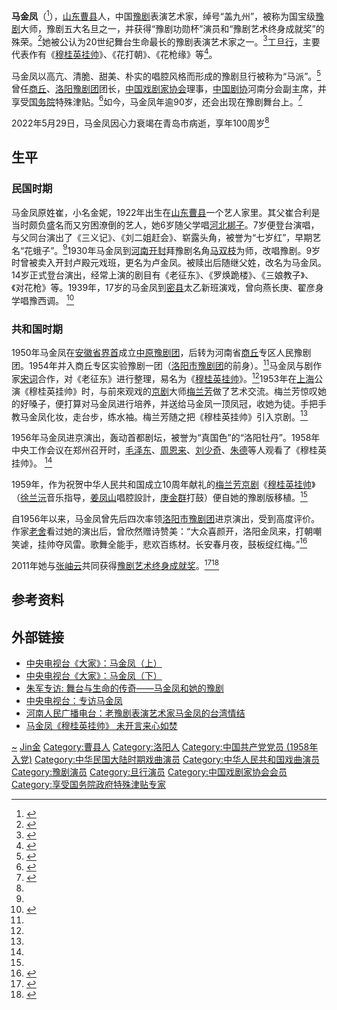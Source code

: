 {{Recent Death|time=2022-05-29}}
{{for|同名的京剧演员|琴雪芳}}
{{藝人
|姓名 = 马金凤 
|類型 = 女演員
|圖片 = Majinfeng(in 1936).png
|圖片尺寸 = 130px
|圖片簡介 = 
|原名 = 崔金妮
|暱稱 = 
|其他藝名 = 
|國籍 = {{PRC}}
|民族 = 汉族
|籍貫 = [[山东|山东]][[曹县|曹县]]
|出生日期 = 1922年11月
|出生地點 ={{CHN-1912|山东省}}[[济宁道|济宁道]][[曹县|曹县]]
|逝世日期 = {{death date and age|2022|5|29|1922|11}}
|逝世地點 = {{CHN}}[[山东省|山东省]][[青岛市|青岛市]]
|職業 = [[豫剧|豫剧]]表演艺术家
|語言 = [[河南话|河南话]]
|配偶 =
|兒女 = 
|父母 = 
|出道地點 = 
|出道作 = 
|出道日期 = 
|代表作 =《[[穆桂英挂帅_(豫剧)|穆桂英挂帅]]》《花打朝》
|活躍年代 = 
|唱片公司 = 
|經紀公司 = 
|網站 = 
|相關團體 = [[洛阳市豫剧团|洛阳市豫剧团]]
|獎項 = [[豫剧艺术终身成就奖|豫剧艺术终身成就奖]]
}}
'''马金凤'''（{{bd|1922年|11月|2022年|5月29日|catIdx=Ma}}<ref name=":0">{{Cite news|url=https://ent.sina.cn/xiju/sandd/2022-06-05/detail-imizirau6618381.d.html?id=26|title=豫剧大师马金凤追悼会举行 六小龄童微博悼念|work=新浪网|publisher=新浪网|date=2022-06-05}}</ref>），[[山东省|山东]][[曹县|曹县]]人，中国[[豫剧|豫剧]]表演艺术家，绰号“盖九州”，被称为国宝级[[豫剧|豫剧]]大师，豫剧五大名旦之一，并获得“豫剧功勋杯”演员和“豫剧艺术终身成就奖”的殊荣。<ref name="lnw">{{cite web|url=http://www.gd.xinhuanet.com/lingnan/2007-06/19/content_10340443.htm|title=与常香玉齐名的马金凤将莅穗唱豫剧|publisher=新华网|date=2007年6月19日|deadurl=yes|archiveurl=https://web.archive.org/web/20160304130215/http://www.gd.xinhuanet.com/lingnan/2007-06/19/content_10340443.htm|archivedate=2016年3月4日}}</ref>她被公认为20世纪舞台生命最长的豫剧表演艺术家之一。<ref>{{cite web|url=http://www.ha.xinhuanet.com/zyyc/2009-08/24/content_17489523.htm|title=豫剧艺术的常青树马金凤|publisher=新华网|date=2009年8月24日}}{{dead link|date=2018年5月 |bot=InternetArchiveBot |fix-attempted=yes }}</ref>工[[旦行|旦行]]，主要代表作有《[[穆桂英挂帅_(豫剧)|穆桂英挂帅]]》、《花打朝》、《花枪缘》等<ref name="dhbw">{{cite web|url=http://newpaper.dahe.cn/hnrb/html/2011-05/16/content_510339.htm|title=“双六十”人物中的共产党员马金凤|publisher=[[大河报|大河报]]|date=2011年5月16日|access-date=2011年7月2日|archive-date=2016年3月6日|archive-url=https://web.archive.org/web/20160306154536/http://newpaper.dahe.cn/hnrb/html/2011-05/16/content_510339.htm|dead-url=no}}</ref>。

马金凤以高亢、清脆、甜美、朴实的唱腔风格而形成的豫剧旦行被称为“马派”。<ref>{{cite web|url=http://www.cctv.com/program/ml12/20060328/101636.shtml|title=《魅力12》之“挑战马金凤”|publisher=央视国际|date=2006年3月28日|access-date=2011年7月2日|archive-date=2016年3月4日|archive-url=https://web.archive.org/web/20160304220750/http://www.cctv.com/program/ml12/20060328/101636.shtml|dead-url=no}}</ref>曾任[[商丘|商丘]]、[[洛阳豫剧团|洛阳豫剧团]]团长，[[中国戏剧家协会|中国戏剧家协会]]理事，[[中国剧协|中国剧协]]河南分会副主席，并享受[[中华人民共和国国务院|国务院]]特殊津贴。<ref name="rmwmjf">{{cite web|url=http://book.people.com.cn/GB/69360/7200757.html|title=马金凤：心雄千里原 声振响梨园|publisher=人民网|date=2008年5月6日|access-date=2011年7月2日|archive-url=https://web.archive.org/web/20160304081255/http://book.people.com.cn/GB/69360/7200757.html|archive-date=2016年3月4日|dead-url=yes}}</ref>如今，马金凤年逾90岁，还会出现在豫剧舞台上。<ref>{{cite web|url=http://v.youku.com/v_show/id_XMjgxODQxNjYw.html|title=河南卫视《梨园春》2011年07月03日的节目（马金凤的表演出现在第77分20秒）|publisher=优酷网|date=2011年7月4日}}</ref>

2022年5月29日，马金凤因心力衰竭在青岛市病逝，享年100周岁<ref name=":0" />

== 生平 ==
=== 民国时期 ===
马金凤原姓崔，小名金妮，1922年出生在[[山东|山东]][[曹县|曹县]]一个艺人家里。其父崔合利是当时颇负盛名而又穷困潦倒的艺人，她6岁随父学唱[[河北梆子|河北梆子]]。7岁便登台演唱，与父同台演出了《三义记》、《刘二姐赶会》、崭露头角，被誉为“七岁红”，早期艺名“花蛾子”。<ref name="dhbw"/>1930年马金凤到[[河南|河南]][[开封|开封]]拜豫剧名角[[马双枝|马双枝]]为师，改唱豫剧。9岁时曾被卖入开封卢殿元戏班，更名为卢金凤。被赎出后随继父姓，改名为马金凤。14岁正式登台演出，经常上演的剧目有《老征东》、《罗焕跪楼》、《三娘教子》、《对花枪》等。1939年，17岁的马金凤到[[密县|密县]]太乙新班演戏，曾向燕长庚、翟彦身学唱豫西调。 <ref name="dhjfh">{{cite web|url=http://newpaper.dahe.cn/hnrb/html/2008-04/08/content_53916.htm|title=马金凤：不老的豫剧“金凤凰”|publisher=大河报|date=2008年4月8日|access-date=2011年7月2日|archive-date=2008年5月22日|archive-url=https://web.archive.org/web/20080522084452/http://newpaper.dahe.cn/hnrb/html/2008-04/08/content_53916.htm|dead-url=no}}</ref>

=== 共和国时期 ===
1950年马金凤在[[安徽省|安徽省]][[界首|界首]]成立[[中原豫剧团|中原豫剧团]]，后转为河南省[[商丘|商丘]]专区人民豫剧团。1954年并入商丘专区实验豫剧一团（[[洛阳市豫剧团|洛阳市豫剧团]]的前身）。<ref name="rmwmjf"/>马金凤与剧作家[[宋词|宋词]]合作，对《老征东》进行整理，易名为《[[穆桂英挂帅|穆桂英挂帅]]》。<ref name="lnw"/>1953年在[[上海|上海]]公演《穆桂英挂帅》时，与前來观戏的[[京剧|京剧]]大师[[梅兰芳|梅兰芳]]做了艺术交流。梅兰芳惊叹她的好嗓子，便打算对马金凤进行培养，并送给马金凤一顶凤冠，收她为徒。手把手教马金凤化妆，走台步，练水袖。梅兰芳随之把《穆桂英挂帅》引入京剧。<ref name="dhjfh"/>

1956年马金凤进京演出，轰动首都剧坛，被誉为“真国色”的“洛阳牡丹”。1958年中央工作会议在郑州召开时，[[毛泽东|毛泽东]]、[[周恩来|周恩来]]、[[刘少奇|刘少奇]]、[[朱德|朱德]]等人观看了《穆桂英挂帅》。 <ref name="lnw"/>

1959年，作为祝贺中华人民共和国成立10周年献礼的[[梅兰芳|梅兰芳]][[京剧|京剧]]《[[穆桂英挂帅_(京剧)|穆桂英挂帅]]》（[[徐兰沅|徐兰沅]]音乐指导，[[姜凤山|姜凤山]]唱腔設計，[[庚金群|庚金群]]打鼓）便自她的豫剧版移植。<ref name="dhjfh"/>

自1956年以来，马金凤曾先后四次率领[[洛阳市|洛阳市豫剧团]]进京演出，受到高度评价。作家[[老舍|老舍]]看过她的演出后，曾欣然赠诗赞美：“大众喜颜开，洛阳金凤来，打朝嘲笑谑，挂帅夺风雷。歌舞全能手，悲欢百练材。长安春月夜，鼓板绽红梅。”<ref>{{cite web|url=http://hn.wenweipo.com/news/201104/11/hnwenhui_3942.html|title=“洛阳牡丹”马金凤 89岁再“出征”|publisher=[[文汇报_(香港)|文汇报]]|date=2011-04-11}}{{dead link|date=2018年5月 |bot=InternetArchiveBot |fix-attempted=yes }}</ref>

2011年她与[[张岫云|张岫云]]共同获得[[豫剧艺术终身成就奖|豫剧艺术终身成就奖]]。<ref name="获得">{{cite web |url=http://www.xijucn.com/html/yuju/20110929/29378.html |language= |title=马金凤、张岫云获“豫剧艺术终身成就奖” |publisher=中国戏剧网 |date= |accessdate=2013年1月 |archive-date=2016-03-04 |archive-url=https://web.archive.org/web/20160304185419/http://www.xijucn.com/html/yuju/20110929/29378.html |dead-url=no }}</ref><ref >{{cite web |url=http://www.artx.cn/artx/xiqu/137326.html |language= |title=豫剧艺术终身成就奖 |publisher=艺术中国 |date=2012-07-29 |accessdate= |archive-date=2016-03-04 |archive-url=https://web.archive.org/web/20160304224207/http://www.artx.cn/artx/xiqu/137326.html |dead-url=no }}</ref>

== 参考资料 ==
{{reflist|2}}

== 外部链接 ==
* [http://www.tudou.com/programs/view/vGwegEBI1-U/ 中央电视台《大家》：马金凤（上）] {{Wayback|url=http://www.tudou.com/programs/view/vGwegEBI1-U/ |date=20160308073318 }}
* [http://www.tudou.com/programs/view/5BerfcDfkGQ/ 中央电视台《大家》：马金凤（下）] {{Wayback|url=http://www.tudou.com/programs/view/5BerfcDfkGQ/ |date=20160308073720 }}
* [http://v.youku.com/v_show/id_XODgzMzY2MDA=.html 朱军专访: 舞台与生命的传奇——马金凤和她的豫剧] {{Wayback|url=http://v.youku.com/v_show/id_XODgzMzY2MDA=.html |date=20121017010411 }}
* [http://www.tudou.com/programs/view/WzNycNurr6E/ 中央电视台：专访马金凤] {{Wayback|url=http://www.tudou.com/programs/view/WzNycNurr6E/ |date=20150602082457 }}
* [http://www.tudou.com/programs/view/vVkMgRn-QCM/ 河南人民广播电台：老豫剧表演艺术家马金凤的台湾情结] {{Wayback|url=http://www.tudou.com/programs/view/vVkMgRn-QCM/ |date=20160308081938 }}
* [http://v.youku.com/v_show/id_XMzI2NDY0MjA0.html  马金凤《穆桂英挂帅》 未开言来心如焚] {{Wayback|url=http://v.youku.com/v_show/id_XMzI2NDY0MjA0.html |date=20160307154234 }}

{{豫剧名角}}
{{中国戏剧家协会第三届理事会}}
{{中国戏剧家协会第四届理事会}}

{{Authority control}}
{{DEFAULTSORT:MA马}}
[[Category:崔姓|~]]
[[Category:马姓|Jin金]]
[[Category:曹县人|Category:曹县人]]
[[Category:洛阳人|Category:洛阳人]]
[[Category:中国共产党党员_(1958年入党)|Category:中国共产党党员 (1958年入党)]]
[[Category:中华民国大陆时期戏曲演员|Category:中华民国大陆时期戏曲演员]]
[[Category:中华人民共和国戏曲演员|Category:中华人民共和国戏曲演员]]
[[Category:豫剧演员|Category:豫剧演员]]
[[Category:旦行演员|Category:旦行演员]]
[[Category:中国戏剧家协会会员|Category:中国戏剧家协会会员]]
[[Category:享受国务院政府特殊津贴专家|Category:享受国务院政府特殊津贴专家]]